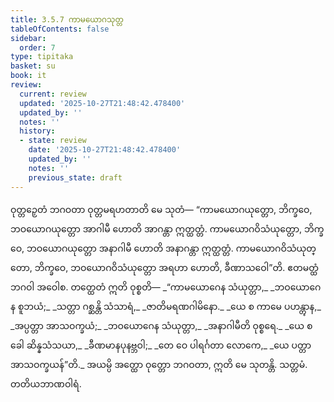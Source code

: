 ```yaml
---
title: 3.5.7 ကာမယောဂသုတ္တ
tableOfContents: false
sidebar:
  order: 7
type: tipitaka
basket: su
book: it
review:
  current: review
  updated: '2025-10-27T21:48:42.478400'
  updated_by: ''
  notes: ''
  history:
  - state: review
    date: '2025-10-27T21:48:42.478400'
    updated_by: ''
    notes: ''
    previous_state: draft
---
```



<ReviewStatus review={frontmatter.review} showDetails={true} />

<HypothesisAnnotation frontmatter={frontmatter} />

<DynamicBreadcrumb />

<Division number="96" book="it" e="ch" v="18" p="259">

<Paragraph number="685" book="it">
ဝုတ္တဉှေတံ ဘဂဝတာ ဝုတ္တမရဟတာတိ မေ သုတံ—
</Paragraph>

<Paragraph number="686" book="it">
“ကာမယောဂယုတ္တော, ဘိက္ခဝေ, ဘဝယောဂယုတ္တော အာဂါမီ ဟောတိ အာဂန္တာ ဣတ္ထတ္တံ. ကာမယောဂဝိသံယုတ္တော, ဘိက္ခဝေ, ဘဝယောဂယုတ္တော အနာဂါမီ ဟောတိ အနာဂန္တာ ဣတ္ထတ္တံ. ကာမယောဂဝိသံယုတ္တော, ဘိက္ခဝေ, ဘဝယောဂဝိသံယုတ္တော အရဟာ ဟောတိ, ခီဏာသဝေါ”တိ. ဧတမတ္ထံ ဘဂဝါ အဝေါစ. တတ္ထေတံ ဣတိ ဝုစ္စတိ—
</Paragraph>

<Paragraph number="687" type="verses" book="it">
_“ကာမယောဂေန သံယုတ္တာ,_  
_ဘဝယောဂေန စူဘယံ;_  
_သတ္တာ ဂစ္ဆန္တိ သံသာရံ,_  
_ဇာတိမရဏဂါမိနော._  

</Paragraph>

<Paragraph number="688" type="verses" book="it">
_ယေ စ ကာမေ ပဟန္တွာန,_  
_အပ္ပတ္တာ အာသဝက္ခယံ;_  
_ဘဝယောဂေန သံယုတ္တာ,_  
_အနာဂါမီတိ ဝုစ္စရေ._  

</Paragraph>

<Paragraph number="689" type="verses" book="it">
_ယေ စ ခေါ ဆိန္နသံသယာ,_  
_ခီဏမာနပုနဗ္ဘဝါ;_  
_တေ ဝေ ပါရင်္ဂတာ လောကေ,_  
_ယေ ပတ္တာ အာသဝက္ခယန်”တိ._  

</Paragraph>

<Paragraph number="690" book="it">
အယမ္ပိ အတ္ထော ဝုတ္တော ဘဂဝတာ, ဣတိ မေ သုတန္တိ.

</Paragraph>
</Division>

<Paragraph number="691" type="center" book="it">
သတ္တမံ.



</Paragraph>

<Paragraph number="692" type="center" book="it">
တတိယဘာဏဝါရံ.
</Paragraph>